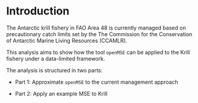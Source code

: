 # Introduction {.unnumbered}


<current management approach>
The Antarctic krill fishery in FAO Area 48 is currently managed based on
precautionary catch limits set by the The Commission for the Conservation of
Antarctic Marine Living Resources (CCAMLR).

<GRYM>

<openMSE>

<Goal>
This analysis aims to show how the tool `openMSE` can be applied to the Krill
fishery under a data-limited framework.

The analysis is structured in two parts:

   - Part 1: Approximate `openMSE` to the current management approach
   
   - Part 2: Apply an example MSE to Krill
